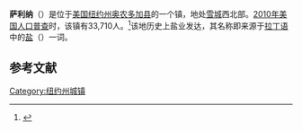 {{Infobox settlement
|official_name            = 萨利纳
|settlement_type          = 镇
|nickname                 = 
|motto                    =

<!-- Images -->
|image_skyline            = 
|imagesize                = 
|image_caption            = 
|image_flag               = 
|image_seal               =

<!-- Maps -->
|image_map                = Onondaga County New York incorporated and unincorporated areas Salina highlighted.svg
|mapsize                  = 260px
|map_caption              =

<!-- Location -->
|subdivision_type         = [[国家|国家]]
|subdivision_name         = [[美国|美国]]
|subdivision_type1        = [[美国行政区划|州]]
|subdivision_name1        = [[纽约州|纽约州]]
|subdivision_type2        = [[纽约州行政区划|县]]
|subdivision_name2        = [[奥农多加县|奥农多加县]]
|established_title        = 
|established_date         =

<!-- Area -->
|unit_pref  =  Imperial
|area_footnotes           = 
|area_magnitude           = 
|area_total_km2           = 39.1
|area_land_km2            = 35.7
|area_water_km2           = 3.4
|area_total_sq_mi         = 15.1
|area_land_sq_mi          = 13.8
|area_water_sq_mi         = 1.3

<!-- Population -->
|population_as_of         = [[2010年美国人口普查|2010]]
|population_footnotes     = 
|population_total         = 33,710
|population_density_km2   = 
|population_density_sq_mi =

<!-- General information -->
|timezone                 = [[美国东部时间|美国东部时间]]
|utc_offset               = -5
|timezone_DST             = EDT
|utc_offset_DST           = -4
|elevation_footnotes      = 
|elevation_m              = 132
|elevation_ft             = 433
|coordinates_display      = inline,title
|coordinates_type         = region:US_type:city
|latd = 43 |latm = 6 |lats = 6 |latNS = N
|longd = 76 |longm = 10 |longs = 13 |longEW = W

<!-- Area/postal codes & others -->
|postal_code_type         = [[美国邮政编码|邮政编码]]
|postal_code              = 13088, 13090
|area_code                = [[美国电话区号315|315]]
|website                  = {{URL|salina.ny.us}}
|footnotes                = 
}}
'''萨利纳'''（{{lang-en|Salina}}）是位于[[美国|美国]][[纽约州|纽约州]][[奥农多加县|奥农多加县]]的一个镇，地处[[雪城|雪城]]西北部。[[2010年美国人口普查|2010年美国人口普查]]时，该镇有33,710人。<ref name>{{cite web|url=http://factfinder2.census.gov|publisher=[[United_States_Census_Bureau|United States Census Bureau]]|title=American FactFinder|accessdate=2020-09-18|archive-date=2013-09-11|archive-url=https://web.archive.org/web/20130911234518/http://factfinder2.census.gov/|dead-url=no}}</ref>该地历史上盐业发达，其名称即来源于[[拉丁语|拉丁语]]中的[[盐|盐]]（{{lang|la|salina}}）一词。

== 参考文献 ==
{{reflist}}

{{NY-stub}}
[[Category:纽约州城镇|Category:纽约州城镇]]